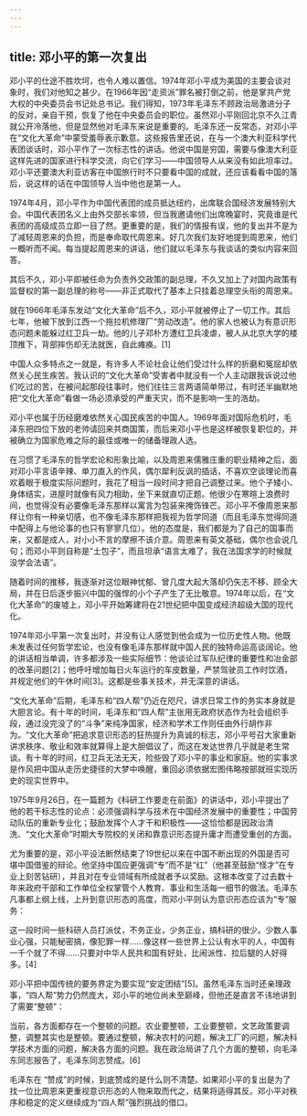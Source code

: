 ```yaml
---
---
---
```

title: 邓小平的第一次复出
---




邓小平的仕途不胜坎坷，也令人难以置信。1974年邓小平成为美国的主要会谈对象时，我们对他知之甚少。在1966年因“走资派”罪名被打倒之前，他是掌共产党大权的中央委员会书记处总书记。我们得知，1973年毛泽东不顾政治局激进分子的反对，亲自干预，恢复了他在中央委员会的职位。虽然邓小平刚回北京不久江青就公开冷落他，但是显然他对毛泽东来说是重要的。毛泽东还一反常态，对邓小平在“文化大革命”中蒙受羞辱表示歉意。这些报告里还说，在与一个澳大利亚科学代表团谈话时，邓小平作了一次标志性的讲话。他说中国是穷国，需要与像澳大利亚这样先进的国家进行科学交流，向它们学习——中国领导人从来没有如此坦率过。邓小平还要澳大利亚访客在中国旅行时不只要看中国的成就，还应该看看中国的落后，说这样的话在中国领导人当中他也是第一人。

1974年4月，邓小平作为中国代表团的成员抵达纽约，出席联合国经济发展特别大会。中国代表团名义上由外交部长率领，但当我邀请他们出席晚宴时，究竟谁是代表团的高级成员立即一目了然。更重要的是，我们的情报有误，他的复出并不是为了减轻周恩来的负担，而是奉命取代周恩来。好几次我们友好地提到周恩来，他们一概听而不闻。每当提起周恩来的讲话，他们就以毛泽东与我谈话的类似内容来回答。

其后不久，邓小平即被任命为负责外交政策的副总理，不久又加上了对国内政策有监督权的第一副总理的称号——非正式取代了基本上只挂着总理空头衔的周恩来。

就在1966年毛泽东发动“文化大革命”后不久，邓小平就被停止了一切工作。其后七年，他被下放到江西一个拖拉机修理厂“劳动改造”。他的家人也被认为有意识形态问题未能躲过红卫兵一劫。他的儿子邓朴方遭红卫兵凌虐，被人从北京大学的楼顶推下，背部摔伤却无法就医，自此瘫痪。[1]

中国人众多特点之一就是，有许多人不论社会让他们受过什么样的折磨和冤屈却依然关心民生疾苦。我认识的“文化大革命”受害者中就没有一个人主动跟我诉说过他们吃过的苦，在被问起那段往事时，他们往往三言两语简单带过，有时还半幽默地把“文化大革命”看做一场必须承受的严重天灾，而不是影响一生的浩劫。

邓小平也属于历经磨难依然关心国民疾苦的中国人。1969年面对国际危机时，毛泽东把四位下放的老帅请回来共商国策，而后来邓小平也是这样被恢复职位的，并被确立为国家危难之际的最佳或唯一的储备理政人选。

在习惯了毛泽东的哲学宏论和形象比喻，以及周恩来儒雅庄重的职业精神之后，面对邓小平言语辛辣、单刀直入的作风，偶尔犀利反讽的插话，不喜欢空谈理论而喜欢着眼于极度实际问题时，我花了相当一段时间才把自己调整过来。他个子矮小、身体结实，进屋时就像有风力相助，坐下来就直切正题。他很少在寒暄上浪费时间，也觉得没有必要像毛泽东那样以寓言为包装来掩饰锋芒。邓小平不像周恩来那样让你有一种亲切感，也不像毛泽东那样把我视为哲学同道（而且毛泽东觉得同道中配得上与他论事的也只有寥寥几位）。他的态度是，我们都是为了自己的国事而来，又都是成人，对小小不言的摩擦不该介意。周恩来有英文基础，偶尔也会说几句；而邓小平则自称是“土包子”，而且坦承“语言太难了，我在法国求学的时候就没学会法语”。

随着时间的推移，我逐渐对这位眼神忧郁、曾几度大起大落却仍矢志不移、顾全大局，并在日后逐步振兴中国的强悍的小个子产生了无比敬意。1974年以后，在“文化大革命”的废墟上，邓小平开始筹建将在21世纪把中国变成经济超级大国的现代化。

1974年邓小平第一次复出时，并没有让人感觉到他会成为一位历史性人物。他既未发表过任何哲学宏论，也没有像毛泽东那样就中国人民的独特命运高谈阔论。他的讲话相当单调，许多都涉及一些实际细节：他谈论过军队纪律的重要性和冶金部的改革问题[2]；他呼吁增加每日火车运行的车皮数量，严禁驾驶员工作时饮酒，并规定他们的午休时间[3]。这都是些事关技术，并无深意的讲话。

“文化大革命”后期，毛泽东和“四人帮”仍近在咫尺，讲求日常工作的务实本身就是大胆言论。有十年的时间，毛泽东和“四人帮”主张用无政府状态作为社会组织手段，通过没完没了的“斗争”来纯净国家，经济和学术工作则任由外行胡作非为。“文化大革命”把追求意识形态的狂热提升为真诚的标志，邓小平号召大家重新讲求秩序、敬业和效率就算得上是大胆倡议了，而这在发达世界几乎就是老生常谈。有十年的时间，红卫兵无法无天，险些毁了邓小平的事业和家庭。他的实事求是作风把中国从走历史捷径的大梦中唤醒，重回必须依据宏图伟略按部就班实现历史的现实世界中。

1975年9月26日，在一篇题为《科研工作要走在前面》的讲话中，邓小平提出了他的若干标志性的论点：必须强调科学与技术在中国经济发展中的重要性；中国劳动队伍的重新专业化；鼓励发挥个人才干和积极性——这恰恰都是因政治清洗、“文化大革命”时期大专院校的关闭和靠意识形态提升庸才而遭受重创的方面。

尤为重要的是，邓小平设法断然结束了19世纪以来在中国不断出现的外国是否可堪中国借鉴的辩论。他坚持中国应更强调“专”而不是“红”（他甚至鼓励“怪才”在专业上刻苦钻研），并且对在专业领域有所成就者予以奖励。这根本改变了过去数十年来政府干部和工作单位全权掌管个人教育、事业和生活每一细节的做法。毛泽东凡事都上纲上线，上升到意识形态的高度，而邓小平则认为意识形态应该为“专”服务：

这一段时间一些科研人员打派仗，不务正业，少务正业，搞科研的很少。少数人事业心强，只能秘密搞，像犯罪一样……像这样一些世界上公认有水平的人，中国有一千个就了不得……只要对中华人民共和国有好处，比闹派性、拉后腿的人好得多。[4]

邓小平把中国传统的要务界定为要实现“安定团结”[5]。虽然毛泽东当时还亲理政事，“四人帮”势力仍然庞大，邓小平的地位尚未至巅峰，但他还是直言不讳地讲到了需要“整顿”：

当前，各方面都存在一个整顿的问题。农业要整顿，工业要整顿，文艺政策要调整，调整其实也是整顿。要通过整顿，解决农村的问题，解决工厂的问题，解决科学技术方面的问题，解决各方面的问题。我在政治局讲了几个方面的整顿，向毛泽东同志报告了，毛泽东同志赞成。[6]

毛泽东在 “赞成”的时候，到底赞成的是什么则不清楚。如果邓小平的复出是为了找一位比周恩来更重视意识形态的人物来取而代之，结果将适得其反。邓小平对秩序和稳定的定义继续成为“四人帮”强烈挑战的借口。